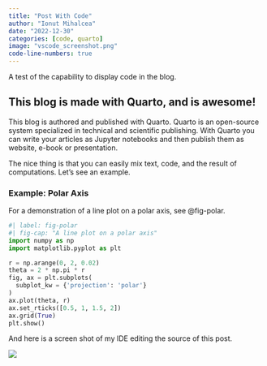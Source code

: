 ```yaml
---
title: "Post With Code"
author: "Ionut Mihalcea"
date: "2022-12-30"
categories: [code, quarto]
image: "vscode_screenshot.png"
code-line-numbers: true
---
```


A test of the capability to display code in the blog. 

## This blog is made with Quarto, and is awesome!

This blog is authored and published with Quarto. Quarto is an open-source system specialized in technical and scientific publishing. With Quarto you can write your articles as Jupyter notebooks and then publish them as website, e-book or presentation.

The nice thing is that you can easily mix text, code, and the result of computations. Let's see an example.

### Example: Polar Axis
For a demonstration of a line plot on a polar axis, see @fig-polar.

```python
#| label: fig-polar
#| fig-cap: "A line plot on a polar axis"
import numpy as np
import matplotlib.pyplot as plt

r = np.arange(0, 2, 0.02)
theta = 2 * np.pi * r
fig, ax = plt.subplots(
  subplot_kw = {'projection': 'polar'} 
)
ax.plot(theta, r)
ax.set_rticks([0.5, 1, 1.5, 2])
ax.grid(True)
plt.show()
```


And here is a screen shot of my IDE editing the source of this post.

![](vscode_screenshot.png)